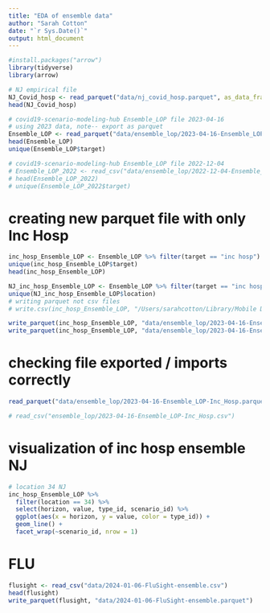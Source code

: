 ```yaml
---
title: "EDA of ensemble data"
author: "Sarah Cotton"
date: "`r Sys.Date()`"
output: html_document
---
```


```r
#install.packages("arrow")
library(tidyverse)
library(arrow)
```

```r
# NJ empirical file 
NJ_Covid_hosp <- read_parquet("data/nj_covid_hosp.parquet", as_data_frame = TRUE)
head(NJ_Covid_hosp)

# covid19-scenario-modeling-hub Ensemble_LOP file 2023-04-16
# using 2023 data, note-- export as parquet 
Ensemble_LOP <- read_parquet("data/ensemble_lop/2023-04-16-Ensemble_LOP.parquet", as_data_frame = TRUE)
head(Ensemble_LOP)
unique(Ensemble_LOP$target)

# covid19-scenario-modeling-hub Ensemble_LOP file 2022-12-04
# Ensemble_LOP_2022 <- read_csv("data/ensemble_lop/2022-12-04-Ensemble_LOP.csv")
# head(Ensemble_LOP_2022)
# unique(Ensemble_LOP_2022$target)
```

# creating new parquet file with only Inc Hosp 
```r
inc_hosp_Ensemble_LOP <- Ensemble_LOP %>% filter(target == "inc hosp")
unique(inc_hosp_Ensemble_LOP$target)
head(inc_hosp_Ensemble_LOP)

NJ_inc_hosp_Ensemble_LOP <- Ensemble_LOP %>% filter(target == "inc hosp", location == "34")
unique(NJ_inc_hosp_Ensemble_LOP$location)
# writing parquet not csv files 
# write.csv(inc_hosp_Ensemble_LOP, "/Users/sarahcotton/Library/Mobile Documents/com~apple~CloudDocs/hopkins mph /NJDOH project/ForecastHospBurden-main/data/ensemble_lop/2023-04-16-Ensemble_LOP-Inc_Hosp.csv", row.names=TRUE)

write_parquet(inc_hosp_Ensemble_LOP, "data/ensemble_lop/2023-04-16-Ensemble_LOP-Inc_Hosp.parquet")
write_parquet(inc_hosp_Ensemble_LOP, "data/ensemble_lop/2023-04-16-Ensemble_LOP-Inc_Hosp-NJ.parquet")
```

# checking file exported / imports correctly 
```r
read_parquet("data/ensemble_lop/2023-04-16-Ensemble_LOP-Inc_Hosp.parquet", as_data_frame = TRUE)

# read_csv("ensemble_lop/2023-04-16-Ensemble_LOP-Inc_Hosp.csv")
```
# visualization of inc hosp ensemble NJ 
```r
# location 34 NJ 
inc_hosp_Ensemble_LOP %>% 
  filter(location == 34) %>% 
  select(horizon, value, type_id, scenario_id) %>% 
  ggplot(aes(x = horizon, y = value, color = type_id)) + 
  geom_line() +
  facet_wrap(~scenario_id, nrow = 1)
```

# FLU

```r
flusight <- read_csv("data/2024-01-06-FluSight-ensemble.csv")
head(flusight)
write_parquet(flusight, "data/2024-01-06-FluSight-ensemble.parquet")

```

